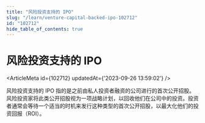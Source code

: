 ```yaml
---
title: "风险投资支持的 IPO"
slug: "/learn/venture-capital-backed-ipo-102712"
id: "102712"
hide_table_of_contents: true
---
```



# 风险投资支持的 IPO

<ArticleMeta id={102712} updatedAt={'2023-09-26 13:59:02'} />
<div className='border-solid border-b border-t-0 my-4 border-[var(--ifm-color-gray-300)]' />

风险投资支持的 IPO 指的是之前由私人投资者融资的公司进行的首次公开招股。风险投资家将此类公开招股视为一项战略计划，以回收他们在公司中的投资。投资者通常会等待一个适当的时机来发行这种类型的首次公开招股，以最大化他们的投资回报（ROI）。
